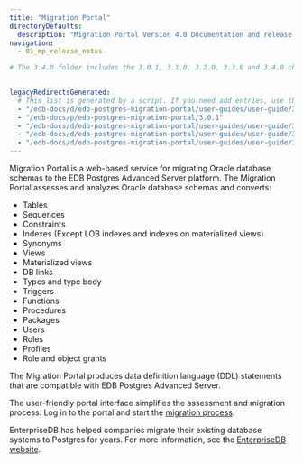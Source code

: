 ```yaml
---
title: "Migration Portal"
directoryDefaults:
  description: "Migration Portal Version 4.0 Documentation and release notes. Migration Portal converts Oracle Schema to PostgreSQL online. "
navigation: 
  - 01_mp_release_notes

# The 3.4.0 folder includes the 3.0.1, 3.1.0, 3.2.0, 3.3.0 and 3.4.0 changes. We removed the earlier release folders because we only want to display a Version label for Migration Portal documentation reflecting the latest release on Docs 2.0. When preparing for a future release, create your working branch, rename the 3.4.0 folder to the latest version number, and add a redirect for the previous version the Migration Portal section in the file /static/_redirects. To get back to the previous sources use a tag dated between June 23rd and June 27th, 2021.

  
legacyRedirectsGenerated:
  # This list is generated by a script. If you need add entries, use the `legacyRedirects` key.
  - "/edb-docs/d/edb-postgres-migration-portal/user-guides/user-guide/3.0.1/index.html"
  - "/edb-docs/p/edb-postgres-migration-portal/3.0.1"
  - "/edb-docs/d/edb-postgres-migration-portal/user-guides/user-guide/3.0.1/conclusion.html"
  - "/edb-docs/d/edb-postgres-migration-portal/user-guides/user-guide/3.0.1/whats_new.html"
  - "/edb-docs/d/edb-postgres-migration-portal/user-guides/user-guide/3.0.1/genindex.html"
---
```


<div id="index" class="registered_link"></div>

Migration Portal is a web-based service for migrating Oracle database schemas to the EDB Postgres Advanced Server platform. The Migration Portal assesses and analyzes Oracle database schemas and converts:

-   Tables
-   Sequences
-   Constraints
-   Indexes (Except LOB indexes and indexes on materialized views)
-   Synonyms
-   Views
-   Materialized views
-   DB links
-   Types and type body
-   Triggers
-   Functions
-   Procedures
-   Packages
-   Users
-   Roles
-   Profiles
-   Role and object grants

The Migration Portal produces data definition language (DDL) statements that are compatible with EDB Postgres Advanced Server.

The user-friendly portal interface simplifies the assessment and migration process. Log in to the portal and start the [migration process](03_mp_using_portal/03_mp_quick_start).

EnterpriseDB has helped companies migrate their existing database systems to Postgres for years. For more information, see the [EnterpriseDB website](https://www.enterprisedb.com/).

